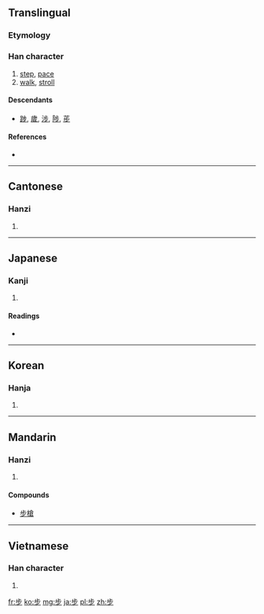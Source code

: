 {{also|歩}}
==Translingual==

{{stroke order}}

===Etymology===
{{Han compound|止|𣥂|ls=ic}}

===Han character===
{{Han char|rn=77|rad=止|as=03|sn=7|four=2120<sub>9</sub>|canj=卜中一竹 (YLMH)}}

# [[step]], [[pace]]
# [[walk]], [[stroll]]

====Descendants====
* [[踄]], [[歲]], [[涉]], [[陟]], [[荹]]

====References====
* {{Han ref|kx=0574.150|dkj=16264|dj=0964.090|hdz=21438.060|uh=6B65|ud=27493|bh=A842|bd=43074}}

----

==Cantonese==

===Hanzi===
{{yue-hanzi|jyut=bou6|y=bou6}}

# {{defn|Cantonese|sort=止03}}

----

==Japanese==

===Kanji===
{{ja-kanji|grade=|rs=止03}}

# {{defn|Japanese|sort=止03}}

====Readings====
* {{ja-readings|on=[[ほ]] (ho), [[ぶ]] (bu), [[ふ]] (fu)|kun=[[あるく]] (aruku), [[あゆむ]] (ayumu), [[あゆみ]] (ayumi)}}

----

==Korean==

===Hanja===
{{ko-hanja|hangeul=보|eumhun=|rv=bo|mr=po|y=po}}

# {{defn|Korean|sort=止03}}

----

==Mandarin==

===Hanzi===
{{cmn-hanzi|pin=[[bù]] ([[bu4]])|wg=pu<sup>4</sup>}}

# {{defn|Mandarin|sort=止03}}

====Compounds====
* [[步槍]]

----

==Vietnamese==

===Han character===
{{vi-hantu|[[bộ]], [[bụa]], [[buạ]]|rs=止03}}

# {{defn|Vietnamese|sort=止03}}

[[fr:步]]
[[ko:步]]
[[mg:步]]
[[ja:步]]
[[pl:步]]
[[zh:步]]